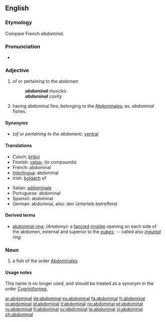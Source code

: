 ==English==

===Etymology===
Compare French ''abdominal''.

===Pronunciation===
*{{audio|en-us-abdominal.ogg|Audio (US)}}

===Adjective===
{{en-adj}}

# of or pertaining to the abdomen
#: '''''abdominal''' muscles''
#: '''''abdominal''' cavity''
# {{context|zoology}} having abdominal fins; belonging to the [[abdominales|Abdominales]]; as, ''abdominal'' fishes.

====Synonyms====
* (''of or pertaining to the abdomen''): [[ventral]]

====Translations====
{{trans-top|of or pertaining to the abdomen}}
*Czech: [[břišní]]
*Finnish: [[vatsa-]] (in compounds)
*French: abdominal
*[[Interlingua]]: abdominal
*Irish: [[bolgach]] ''a1''
{{trans-mid}}
*Italian: [[addominale]]
*Portuguese: abdominal
*Spanish: abdominal
*German: abdominal, also: den Unterleib betreffend
{{trans-bottom}}

{{trans-top|'having abdominal fins}}
{{trans-mid}}
{{trans-bottom}}

====Derived terms====
* [[abdominal ring]]: ''(Anatomy):'' a [[fancied]] [[ringlike]] opening on each side of the abdomen, external and superior to the ''[[pubes]]''; -- called also ''[[inguinal]] ring''

===Noun===
{{en-noun}}

# a fish of the order [[abdominales|Abdominales]]

====Usage notes====
This name is no longer used, and should be treated as a synonym in the order [[Cypriniformes]].

[[ar:abdominal]]
[[de:abdominal]]
[[es:abdominal]]
[[fa:abdominal]]
[[fr:abdominal]]
[[io:abdominal]]
[[id:abdominal]]
[[it:abdominal]]
[[no:abdominal]]
[[pt:abdominal]]
[[ru:abdominal]]
[[fi:abdominal]]
[[sv:abdominal]]
[[te:abdominal]]
[[vi:abdominal]]
[[zh:abdominal]]